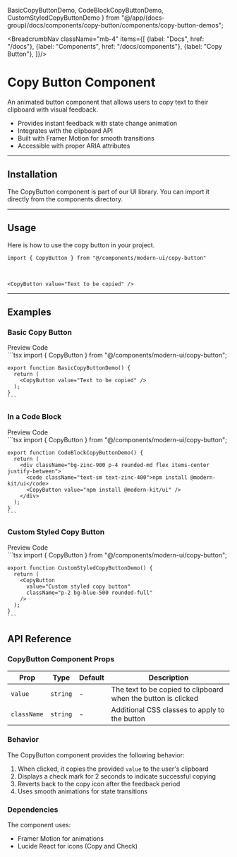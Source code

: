   BasicCopyButtonDemo,
  CodeBlockCopyButtonDemo,
  CustomStyledCopyButtonDemo
} from "@/app/(docs-group)/docs/components/copy-button/components/copy-button-demos";

<BreadcrumbNav className="mb-4" items={[
  {label: "Docs", href: "/docs"},
  {label: "Components", href: "/docs/components"},
  {label: "Copy Button"},
]}/>

<PreviewCopyButton/>

# Copy Button Component

An animated button component that allows users to copy text to their clipboard with visual feedback.

- Provides instant feedback with state change animation
- Integrates with the clipboard API
- Built with Framer Motion for smooth transitions
- Accessible with proper ARIA attributes

---

## Installation

The CopyButton component is part of our UI library. You can import it directly from the components directory.

<CopyButtonInstallation/>

---

## Usage

Here is how to use the copy button in your project.

```tsx
import { CopyButton } from "@/components/modern-ui/copy-button"
```

<br/>

```tsx
<CopyButton value="Text to be copied" />
```

---

## Examples

### Basic Copy Button

<Tabs defaultValue="preview">
  <TabsList>
    <TabsTrigger value="preview">Preview</TabsTrigger>
    <TabsTrigger value="code">Code</TabsTrigger>
  </TabsList>
  <TabsContent value="preview" className="p-6 border rounded-md mt-2 relative min-h-[200px]">
    <div className="absolute inset-0 bg-[radial-gradient(#80808080_1px,transparent_1px)] [background-size:16px_16px] opacity-50 "></div>
    <div className="flex justify-center items-center h-full z-10 relative min-h-[200px]">
      <BasicCopyButtonDemo />
    </div>
  </TabsContent>
  <TabsContent value="code">
    ```tsx
    import { CopyButton } from "@/components/modern-ui/copy-button";

    export function BasicCopyButtonDemo() {
      return (
        <CopyButton value="Text to be copied" />
      );
    }
    ```
  </TabsContent>
</Tabs>

### In a Code Block

<Tabs defaultValue="preview">
  <TabsList>
    <TabsTrigger value="preview">Preview</TabsTrigger>
    <TabsTrigger value="code">Code</TabsTrigger>
  </TabsList>
  <TabsContent value="preview" className="p-6 border rounded-md mt-2 relative min-h-[200px]">
    <div className="absolute inset-0 bg-[radial-gradient(#80808080_1px,transparent_1px)] [background-size:16px_16px] opacity-50 "></div>
    <div className="flex justify-center items-center h-full z-10 relative min-h-[200px]">
      <CodeBlockCopyButtonDemo />
    </div>
  </TabsContent>
  <TabsContent value="code">
    ```tsx
    import { CopyButton } from "@/components/modern-ui/copy-button";

    export function CodeBlockCopyButtonDemo() {
      return (
        <div className="bg-zinc-900 p-4 rounded-md flex items-center justify-between">
          <code className="text-sm text-zinc-400">npm install @modern-kit/ui</code>
          <CopyButton value="npm install @modern-kit/ui" />
        </div>
      );
    }
    ```
  </TabsContent>
</Tabs>

### Custom Styled Copy Button

<Tabs defaultValue="preview">
  <TabsList>
    <TabsTrigger value="preview">Preview</TabsTrigger>
    <TabsTrigger value="code">Code</TabsTrigger>
  </TabsList>
  <TabsContent value="preview" className="p-6 border rounded-md mt-2 relative min-h-[200px]">
    <div className="absolute inset-0 bg-[radial-gradient(#80808080_1px,transparent_1px)] [background-size:16px_16px] opacity-50 "></div>
    <div className="flex justify-center items-center h-full z-10 relative min-h-[200px]">
      <CustomStyledCopyButtonDemo />
    </div>
  </TabsContent>
  <TabsContent value="code">
    ```tsx
    import { CopyButton } from "@/components/modern-ui/copy-button";

    export function CustomStyledCopyButtonDemo() {
      return (
        <CopyButton 
          value="Custom styled copy button" 
          className="p-2 bg-blue-500 rounded-full"
        />
      );
    }
    ```
  </TabsContent>
</Tabs>

## API Reference

### CopyButton Component Props

| Prop | Type | Default | Description |
|------|------|---------|-------------|
| `value` | `string` | - | The text to be copied to clipboard when the button is clicked |
| `className` | `string` | - | Additional CSS classes to apply to the button |

### Behavior

The CopyButton component provides the following behavior:

1. When clicked, it copies the provided `value` to the user's clipboard
2. Displays a check mark for 2 seconds to indicate successful copying
3. Reverts back to the copy icon after the feedback period
4. Uses smooth animations for state transitions

### Dependencies

The component uses:
- Framer Motion for animations
- Lucide React for icons (Copy and Check) 
